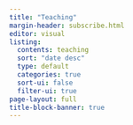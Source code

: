 ```yaml
---
title: "Teaching"
margin-header: subscribe.html
editor: visual
listing:
  contents: teaching
  sort: "date desc"
  type: default
  categories: true
  sort-ui: false
  filter-ui: true
page-layout: full
title-block-banner: true
---
```

